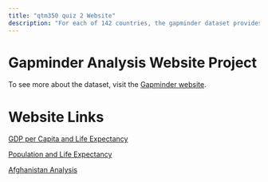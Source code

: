 ```yaml
---
title: "qtm350 quiz 2 Website"
description: "For each of 142 countries, the gapminder dataset provides values for life expectancy, GDP per capita, and population, every five years, from 1952 to 2007."
---
```


# Gapminder Analysis Website Project 

To see more about the dataset, visit the [Gapminder website](https://www.gapminder.org/). 

# Website Links

[GDP per Capita and Life Expectancy](life-gdp.html)

[Population and Life Expectancy](life-population.html)

[Afghanistan Analysis](country.html)

